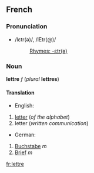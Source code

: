 ==French==
===Pronunciation===
*/lɛtr(ə)/, /lEtr(@)/
*:[[Rhymes:French:-ɛtr(ə)|Rhymes: -ɛtr(ə)]]

===Noun===
'''lettre''' ''f'' (''plural'' '''lettres''')

====Translation====
*English:
#[[letter]] (''of the alphabet'')
#letter (''written communication'')
*German:
#[[Buchstabe]] ''m''
#[[Brief]] ''m''

[[fr:lettre]]